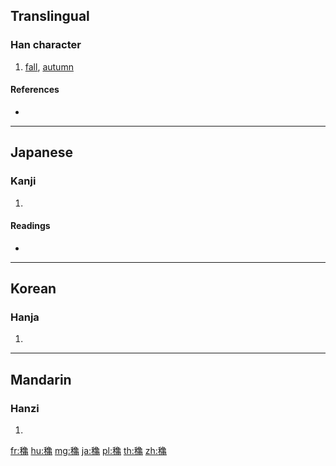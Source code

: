 {{character info/new}}
{{also|秋|龝}}
==Translingual==

===Han character===
{{Han char|rn=115|rad=禾|as=11|sn=16|four=|canj=HDNWU}}

# [[fall]], [[autumn]]

====References====
* {{Han ref|kx=0860.041|dkj=25281|hdz=42629.071|uh=7A50|ud=31312}}

----

==Japanese==

===Kanji===
{{ja-kanji|grade=|rs=禾11|style=s|kyu=龝}}

# {{defn|lang=ja|sort=禾11}}

====Readings====
* {{ja-readings|on=[[しゅう]] (shū)|kun=[[あき]] (aki)|nanori=}}

----

==Korean==

===Hanja===
{{ko-hanja|hangeul=추|eumhun=|rv=chu|mr=ch'u|y=chwu}}

# {{defn|lang=ko|sort=禾11}}

----

==Mandarin==

===Hanzi===
{{cmn-hanzi|pin=[[qiū]] ([[qiu1]])|wg=ch'iu<sup>1</sup>}}

# {{defn|lang=cmn|sort=禾11}}

[[fr:穐]]
[[hu:穐]]
[[mg:穐]]
[[ja:穐]]
[[pl:穐]]
[[th:穐]]
[[zh:穐]]